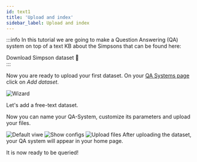 ```yaml
---
id: text1
title: 'Upload and index'
sidebar_label: Upload and index
---
```



:::info
In this tutorial we are going to make a Question Answering (QA) system on top of a text KB about the Simpsons that can be found here:
<div style={{ display: 'flex', justifyContent: 'center' }}>
    <Link
        target="_blank"
        to='/simpsonFamily.zip'
        className="button button--primary button--lg"
        style={{ textDecoration: 'none ' }}
    >
        Download Simpson dataset 🍩
    </Link>
</div>
:::

Now you are ready to upload your first dataset. On your [QA Systems page](https://app.qanswer.ai/qa-systems) click on *Add dataset*. 

<Image src='/img/newUI/wizard.png' alt='Wizard'/>

Let's add a free-text dataset.

Now you can name your QA-System, customize its parameters and upload your files.

<Tabs>
  <TabItem value='q1' label='Creation' default>
      <Image src='/img/newUI/simpsons/add-text-details-hidden.png' alt='Default viwe'/>
  </TabItem>

  <TabItem value="q2" label="Customize">
      <Image src='/img/newUI/simpsons/add-text-details.png' alt='Show configs'/>
  </TabItem>

  <TabItem value='q3' label='Upload'>
      <Image src='/img/newUI/simpsons/add-text-upload.png' alt='Upload files'/>
  </TabItem>
</Tabs>
After uploading the dataset, your QA system will appear in your home page.

It is now ready to be queried!